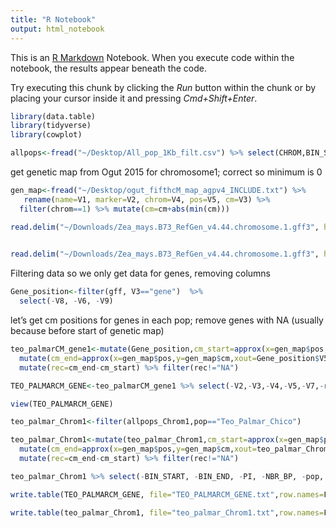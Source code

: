 ```yaml
---
title: "R Notebook"
output: html_notebook
---
```


This is an [R Markdown](http://rmarkdown.rstudio.com) Notebook. When you execute code within the notebook, the results appear beneath the code. 

Try executing this chunk by clicking the *Run* button within the chunk or by placing your cursor inside it and pressing *Cmd+Shift+Enter*. 

```r

library(data.table)
library(tidyverse)
library(cowplot)
```



```r
allpops<-fread("~/Desktop/All_pop_1Kb_filt.csv") %>% select(CHROM,BIN_START,BIN_END,PI,NBR_BP,pop,N_VARIANTS) %>% filter(CHROM==1)
```

get genetic map from Ogut 2015 for chromosome1; correct so minimum is 0
```r
gen_map<-fread("~/Desktop/ogut_fifthcM_map_agpv4_INCLUDE.txt") %>%
   rename(name=V1, marker=V2, chrom=V4, pos=V5, cm=V3) %>% 
  filter(chrom==1) %>% mutate(cm=cm+abs(min(cm)))
```


```r
read.delim("~/Downloads/Zea_mays.B73_RefGen_v4.44.chromosome.1.gff3", header=F, comment.char="#") -> gff
 
```


```r
read.delim("~/Downloads/Zea_mays.B73_RefGen_v4.44.chromosome.1.gff3", header=F, comment.char="#")
```
Filtering data so we only get data for genes, removing columns
```r
Gene_position<-filter(gff, V3=="gene")  %>%
  select(-V8, -V6, -V9)  

```





let’s get cm positions for genes in each pop; remove genes with NA (usually because before start of genetic map)
```r
teo_palmarCM_gene1<-mutate(Gene_position,cm_start=approx(x=gen_map$pos,y=gen_map$cm,xout=Gene_position$V4)$y) %>%
  mutate(cm_end=approx(x=gen_map$pos,y=gen_map$cm,xout=Gene_position$V5)$y) %>%
  mutate(rec=cm_end-cm_start) %>% filter(rec!="NA")
```

```r
TEO_PALMARCM_GENE<-teo_palmarCM_gene1 %>% select(-V2,-V3,-V4,-V5,-V7,-rec) %>% mutate(cm_start=cm_start*10000000, cm_end=cm_end*10000000) %>% mutate (cm_start=round(cm_start, digits=5), cm_end=round(cm_end, digits=5))

```

```r





view(TEO_PALMARCM_GENE)
```





```r
teo_palmar_Chrom1<-filter(allpops_Chrom1,pop=="Teo_Palmar_Chico")
```

```r
teo_palmar_Chrom1<-mutate(teo_palmar_Chrom1,cm_start=approx(x=gen_map$pos,y=gen_map$cm,xout=teo_palmar_Chrom1$BIN_START)$y) %>%
  mutate(cm_end=approx(x=gen_map$pos,y=gen_map$cm,xout=teo_palmar_Chrom1$BIN_END)$y) %>%
  mutate(rec=cm_end-cm_start) %>% filter(rec!="NA")

```


```r
teo_palmar_Chrom1 %>% select(-BIN_START, -BIN_END, -PI, -NBR_BP, -pop, -N_VARIANTS, -rec) %>% mutate(cm_start=cm_start*10000000, cm_end=cm_end*10000000) %>% mutate (cm_start=round(cm_start, digits=5), cm_end=round(cm_end, digits=5))
```

```r
write.table(TEO_PALMARCM_GENE, file="TEO_PALMARCM_GENE.txt",row.names=F,quote=F,sep="\t")
```

```r
write.table(teo_palmar_Chrom1, file="teo_palmar_Chrom1.txt",row.names=F,quote=F,sep="\t")
```












